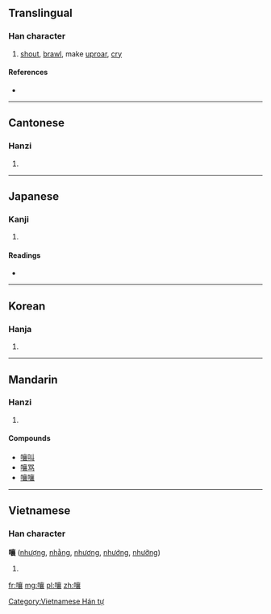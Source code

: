 ==Translingual==

===Han character===
{{Han char|rn=30|rad=口|as=17|sn=20|four=6003<sub>2</sub>|canj=口卜口女 (RYRV)}}

# [[shout]], [[brawl]], make [[uproar]], [[cry]]

====References====
* {{Han ref|kx=0214.151|dkj=04600|dj=0437.060|hdz=10704.110|uh=56B7|ud=22199|bh=C457|bd=50263}}

----

==Cantonese==

===Hanzi===
{{yue-hanzi|jyut=|y=yeung5}}

# {{defn|lang=yue|sort=口17}}

----

==Japanese==

===Kanji===
{{ja-kanji|grade=|rs=口17}}

# {{defn|lang=ja|sort=口17}}

====Readings====
* {{ja-readings|on=[[じゃう]] (jau)|kun=[[わめく]] (wameku), [[どなる]] (donaru)}}

----

==Korean==

===Hanja===
{{ko-hanja|hangeul=[[양]]|rv=yang|mr=yang}}

# {{defn|lang=ko|sort=口17}}

----

==Mandarin==

===Hanzi===
{{cmn-hanzi|pin=[[rāng]] ([[rang1]]), [[rǎng]] ([[rang3]])|wg=jang<sup>1</sup>, jang<sup>3</sup>}}

# {{defn|lang=cmn|sort=口17}}

====Compounds====
* [[嚷叫]]
* [[嚷骂]]
* [[嚷嚷]]

----

==Vietnamese==

===Han character===
'''嚷''' ([[nhượng]], [[nhằng]], [[nhương]], [[nhướng]], [[nhưỡng]])

# {{defn|lang=vi}}

[[Category:Vietnamese Hán tự]]

[[fr:嚷]]
[[mg:嚷]]
[[pl:嚷]]
[[zh:嚷]]